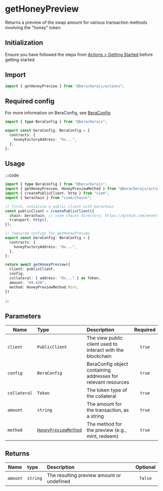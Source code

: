 # getHoneyPreview

Returns a preview of the swap amount for various transaction methods involving the "honey" token.

## Initialization

Ensure you have followed the steps from [Actions > Getting Started](/actions/getting-started) before getting started.

## Import

```ts
import { getHoneyPreview } from "@bera/berajs/actions";
```

## Required config

For more information on BeraConfig, see [BeraConfig](/bera-config/)

```ts twoslash
import { type BeraConfig } from "@bera/berajs";

export const beraConfig: BeraConfig = {
  contracts: {
    honeyFactoryAddress: "0x...",
  },
};
```

## Usage

:::code

```ts [example.ts]
import { type BeraConfig } from "@bera/berajs";
import { getHoneyPreview, HoneyPreviewMethod } from "@bera/berajs/actions";
import { createPublicClient, http } from "viem";
import { berachain } from "viem/chains";

// first, intialize a public client with berachain
const publicClient = createPublicClient({
  chain: berachain, // viem chains directory: https://github.com/wevm/viem/blob/main/src/chains/index.ts
  transport: http(),
});

// required configs for getHoneyPreview
export const beraConfig: BeraConfig = {
  contracts: {
    honeyFactoryAddress: "0x...",
  },
};

return await getHoneyPreview({
  client: publicClient,
  config,
  collateral: { address: "0x..." } as Token,
  amount: "69.420",
  method: HoneyPreviewMethod.Mint,
})
```

:::

## Parameters

| Name         | Type                                              | Description                                                   | Required |
| ------------ | :------------------------------------------------ | :------------------------------------------------------------ | :------: |
| `client`     | `PublicClient`                                    | The view public client used to interact with the blockchain   |  `true`  |
| `config`     | `BeraConfig`                                      | BeraConfig object containing addresses for relevant resources |  `true`  |
| `collateral` | `Token`                                           | The token type of the collateral                              |  `true`  |
| `amount`     | `string`                                          | The amount for the transaction, as a string                   |  `true`  |
| `method`     | [`HoneyPreviewMethod`](/types/HoneyPreviewMethod) | The method for the preview (e.g., mint, redeem)               |  `true`  |

## Returns

| Name     | type     | Description                               | Optional |
| -------- | :------- | :---------------------------------------- | :------: |
| `amount` | `string` | The resulting preview amount or undefined | `false`  |
